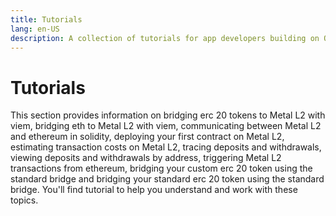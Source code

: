 ```yaml
---
title: Tutorials
lang: en-US
description: A collection of tutorials for app developers building on OP Stack, covering topics such as bridging tokens, deploying contracts, and estimating transaction costs.
---
```



# Tutorials

This section provides information on bridging erc 20 tokens to Metal L2 with viem, bridging eth to Metal L2 with viem, communicating between Metal L2 and ethereum in solidity, deploying your first contract on Metal L2, estimating transaction costs on Metal L2, tracing deposits and withdrawals, viewing deposits and withdrawals by address, triggering Metal L2 transactions from ethereum, bridging your custom erc 20 token using the standard bridge and bridging your standard erc 20 token using the standard bridge. You'll find tutorial to help you understand and work with these topics.

<Cards>
  <Card title="Bridging erc 20 tokens to OP Stack with viem" href="/builders/app-developers/tutorials/cross-dom-bridge-erc20" />

  <Card title="Bridging eth to Metal L2 with viem" href="/builders/app-developers/tutorials/cross-dom-bridge-eth" />

  <Card title="Communicating between OP Stack and ethereum in solidity" href="/builders/app-developers/tutorials/cross-dom-solidity" />

  <Card title="Estimating transaction costs on OP Stack" href="/builders/app-developers/tutorials/sdk-estimate-costs" />

  <Card title="Tracing deposits and withdrawals" href="/builders/app-developers/tutorials/sdk-trace-txns" />

  <Card title="Viewing deposits and withdrawals by address" href="/builders/app-developers/tutorials/sdk-view-txns" />

  <Card title="Triggering Metal L2 transactions from ethereum" href="/builders/app-developers/tutorials/send-tx-from-eth" />

  <Card title="Bridging your custom erc 20 token using the standard bridge" href="/builders/app-developers/tutorials/standard-bridge-custom-token" />

  <Card title="Bridging your standard erc 20 token using the standard bridge" href="/builders/app-developers/tutorials/standard-bridge-standard-token" />
</Cards>
